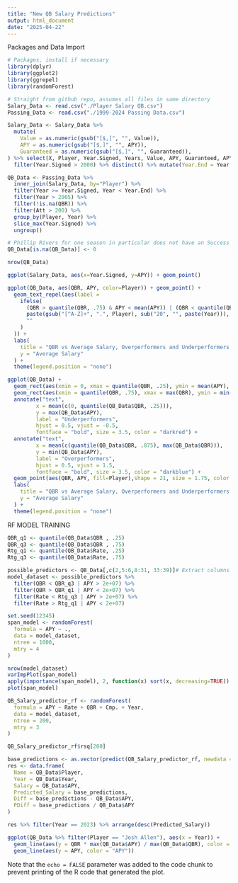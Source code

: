 ```yaml
---
title: "New QB Salary Predictions"
output: html_document
date: "2025-04-22"
---
```


Packages and Data Import
```r
# Packages, install if necessary
library(dplyr)
library(ggplot2)
library(ggrepel)
library(randomForest)

# Straight from github repo, assumes all files in same directory
Salary_Data <- read.csv("./Player Salary QB.csv")
Passing_Data <- read.csv("./1999-2024 Passing Data.csv")
```

```r
Salary_Data <- Salary_Data %>% 
  mutate(
    Value = as.numeric(gsub("[$,]", "", Value)),
    APY = as.numeric(gsub("[$,]", "", APY)),
    Guaranteed = as.numeric(gsub("[$,]", "", Guaranteed)),
) %>% select(X, Player, Year.Signed, Years, Value, APY, Guaranteed, APY.as...Of.Cap.At.Signing) %>%
  filter(Year.Signed > 2000) %>% distinct() %>% mutate(Year.End = Year.Signed + Years)

QB_Data <- Passing_Data %>%
  inner_join(Salary_Data, by="Player") %>%
  filter(Year >= Year.Signed, Year < Year.End) %>%
  filter(Year > 2005) %>%
  filter(!is.na(QBR)) %>%
  filter(Att > 200) %>% 
  group_by(Player, Year) %>%
  slice_max(Year.Signed) %>%
  ungroup()

# Phillip Rivers for one season in particular does not have an Success rate for some fucking reason
QB_Data[is.na(QB_Data)] <- 0

nrow(QB_Data)
```

```r
ggplot(Salary_Data, aes(x=Year.Signed, y=APY)) + geom_point() 
```

```r
ggplot(QB_Data, aes(QBR, APY, color=Player)) + geom_point() +
  geom_text_repel(aes(label = 
    ifelse(
      (QBR > quantile(QBR, .75) & APY < mean(APY)) | (QBR < quantile(QBR, .25) & APY > mean(APY)),  
      paste(gsub("[^A-Z]+", ".", Player), sub("20", "", paste(Year))),
      ""
    ) 
  )) +
  labs(
    title = "QBR vs Average Salary, Overperformers and Underperformers labeled",
    y = "Average Salary"
  ) + 
  theme(legend.position = "none")
```

```r
ggplot(QB_Data) +
  geom_rect(aes(xmin = 0, xmax = quantile(QBR, .25), ymin = mean(APY), ymax = max(APY)), fill = 'lightcoral', alpha=.002, color = 'black', size=.01) +
  geom_rect(aes(xmin = quantile(QBR, .75), xmax = max(QBR), ymin = min(APY), ymax = mean(APY)), fill = 'skyblue', alpha=.005, color = 'black', size = .01) +
  annotate("text", 
         x = mean(c(0, quantile(QB_Data$QBR, .25))), 
         y = max(QB_Data$APY), 
         label = "Underperformers", 
         hjust = 0.5, vjust = -0.5,
         fontface = "bold", size = 3.5, color = "darkred") +
  annotate("text", 
         x = mean(c(quantile(QB_Data$QBR, .875), max(QB_Data$QBR))), 
         y = min(QB_Data$APY), 
         label = "Overperformers", 
         hjust = 0.5, vjust = 1.5,
         fontface = "bold", size = 3.5, color = "darkblue") + 
  geom_point(aes(QBR, APY, fill=Player),shape = 21, size = 1.75, color = "black", stroke = 0.4) +
  labs(
    title = "QBR vs Average Salary, Overperformers and Underperformers labeled",
    y = "Average Salary"
  ) +
  theme(legend.position = "none")
```


RF MODEL TRAINING

```r
QBR_q1 <- quantile(QB_Data$QBR , .25)
QBR_q3 <- quantile(QB_Data$QBR , .75)
Rtg_q1 <- quantile(QB_Data$Rate, .25)
Rtg_q3 <- quantile(QB_Data$Rate, .75)

possible_predictors <- QB_Data[,c(2,5:6,8:31, 33:39)]# Extract columns we wanna use
model_dataset <- possible_predictors %>%
  filter(QBR < QBR_q3 | APY > 2e+07) %>%
  filter(QBR > QBR_q1 | APY < 2e+07) %>%
  filter(Rate < Rtg_q3 | APY > 2e+07) %>%
  filter(Rate > Rtg_q1 | APY < 2e+07)

set.seed(12345)
span_model <- randomForest(
  formula = APY ~ .,
  data = model_dataset,
  ntree = 1000,
  mtry = 4
)

nrow(model_dataset)
varImpPlot(span_model)
apply(importance(span_model), 2, function(x) sort(x, decreasing=TRUE))
plot(span_model)
```

```r
QB_Salary_predictor_rf <- randomForest(
  formula = APY ~ Rate + QBR + Cmp. + Year,
  data = model_dataset,
  ntree = 200,
  mtry = 3
)

QB_Salary_predictor_rf$rsq[200]
```

```r
base_predictions <- as.vector(predict(QB_Salary_predictor_rf, newdata = QB_Data))
res <- data.frame(
  Name = QB_Data$Player,
  Year = QB_Data$Year,
  Salary = QB_Data$APY,
  Predicted_Salary = base_predictions,
  Diff = base_predictions - QB_Data$APY,
  PDiff = base_predictions / QB_Data$APY
)

res %>% filter(Year == 2023) %>% arrange(desc(Predicted_Salary))
```

```r
ggplot(QB_Data %>% filter(Player == "Josh Allen"), aes(x = Year)) + 
  geom_line(aes(y = QBR * max(QB_Data$APY) / max(QB_Data$QBR), color = "QBR")) +
  geom_line(aes(y = APY, color = "APY"))
```

Note that the `echo = FALSE` parameter was added to the code chunk to prevent printing of the R code that generated the plot.
